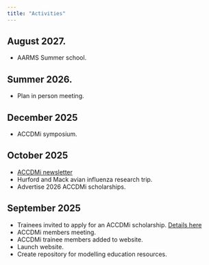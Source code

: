 ```yaml
---
title: "Activities"
---
```

## August 2027.
- AARMS Summer school.

## Summer 2026.
- Plan in person meeting.

## December 2025
-  ACCDMi symposium.  

## October 2025
- [ACCDMi newsletter](https://ahurford.github.io/accdmi-website/oct-2025-newsletter.html)
-  Hurford and Mack avian influenza research trip.
-  Advertise 2026 ACCDMi scholarships. 

## September 2025  
-  Trainees invited to apply for an ACCDMi scholarship. [Details here](https://ahurford.github.io/accdmi-website/scholarship.html)
-  ACCDMi members meeting.  
-  ACCDMi trainee members added to website.
-  Launch website.
-  Create repository for modelling education resources.  